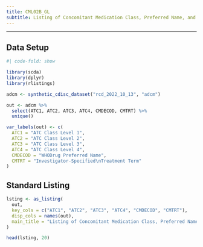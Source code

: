 ```yaml
---
title: CML02B_GL
subtitle: Listing of Concomitant Medication Class, Preferred Name, and Investigator-Specified Terms
---
```


------------------------------------------------------------------------

::: panel-tabset
## Data Setup

```r
#| code-fold: show

library(scda)
library(dplyr)
library(rlistings)

adcm <- synthetic_cdisc_dataset("rcd_2022_10_13", "adcm")

out <- adcm %>%
  select(ATC1, ATC2, ATC3, ATC4, CMDECOD, CMTRT) %>%
  unique()

var_labels(out) <- c(
  ATC1 = "ATC Class Level 1",
  ATC2 = "ATC Class Level 2",
  ATC3 = "ATC Class Level 3",
  ATC4 = "ATC Class Level 4",
  CMDECOD = "WHODrug Preferred Name",
  CMTRT = "Investigator-Specified\nTreatment Term"
)
```

## Standard Listing

```r
lsting <- as_listing(
  out,
  key_cols = c("ATC1", "ATC2", "ATC3", "ATC4", "CMDECOD", "CMTRT"),
  disp_cols = names(out),
  main_title = "Listing of Concomitant Medication Class, Preferred Name, and Investigator-Specified Terms"
)

head(lsting, 20)
```
:::
